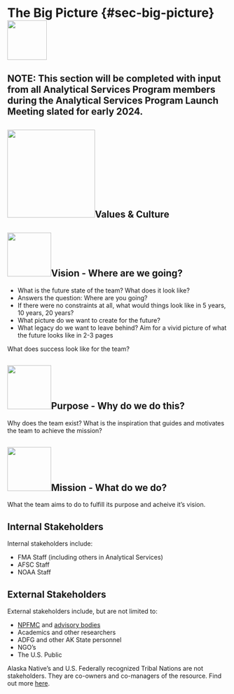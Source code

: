 
# The Big Picture {#sec-big-picture}![](_img/lightbulbicon.jpg){height=90}

## NOTE: This section will be completed with input from all Analytical Services Program members during the Analytical Services Program Launch Meeting slated for early 2024.


## ![](_img/values.jpg){height=200}Values & Culture
<!-- >Team Core Values - Taken from the ADP Charter -->
<!-- Collaboration - conversation, not lecturing -->
<!-- Flexibility - kill your darlings for the greater good if necessary. -->
<!-- Respect - we are all professionals and should be treated as such. -->
<!-- Safety - the group space is safe for productive conflict -->
<!-- Humor - don't take anything too seriously -->
<!-- Kindness - don’t be a jerk -->

<!-- * Share our learning and time with others on the team as well as those beyond our team, knowing that this builds community and ultimately improves both the quality and impact of our science. -->


<!-- MRI - Most Respectful Interpretation - of what someone is saying to you -->


## ![](_img/visionicon.png){height=100}Vision - Where are we going?

* What is the future state of the team? What does it look like?
* Answers the question: Where are you going?
* If there were no constraints at all, what would things look like in 5 years, 10 years, 20 years?
* What picture do we want to create for the future?
* What legacy do we want to leave behind?
Aim for a vivid picture of what the future looks like in 2-3 pages

What does success look like for the team?

## ![](_img/purpose_icon.png){height=100}Purpose - Why do we do this?
Why does the team exist?
What is the inspiration that guides and motivates the team to achieve the mission?

## ![](_img/mission_icon.png){height=100}Mission - What do we do?
What the team aims to do to fulfill its purpose and acheive it's vision.

<!-- JJ EXAMPLE: Our mission is to provide the highest quality best available science for use in managing fisheries and marine resources.  -->

<!-- The FMA Analytical Services Team adheres to NOAA's mission of [Science, Service, and Stewardship](https://www.noaa.gov/our-mission-and-vision). -->

<!-- Science from the FMA A-Team:     -->

<!-- - is rigorous, quantitative, and best available;     -->
<!-- - based on statistics and evidence and;     -->
<!-- - aims for transparency & reproducibility. -->

<!-- Service from the FMA A-Team:     -->

<!-- - is to provide the best-available science for use in decision-making;    -->
<!-- - based on clear, consistent and effective communication and collaboration;     -->
<!-- - aims to share data, knowledge, and information -->

<!-- Stewardship from the FMA A-Team:     -->

<!-- - is to protect living marine resources, commercial fisheries, and the people who work in, on, or with marine ecosystems;     -->
<!-- - based on the diverse skill set and evolving abilities of the people and leveraged technologies and;     -->
<!-- - aims to be rational, ethical, and equitable. -->



## Internal Stakeholders
Internal stakeholders include:

  * FMA Staff (including others in Analytical Services)    
  * AFSC Staff    
  * NOAA Staff

## External Stakeholders
External stakeholders include, but are not limited to:    

* [NPFMC](https://www.npfmc.org/) and [advisory bodies](https://www.npfmc.org/about-the-council/advisory-groups/)    
* Academics and other researchers    
* ADFG and other AK State personnel    
* NGO's    
* The U.S. Public

Alaska Native's and U.S. Federally recognized Tribal Nations are not stakeholders.  They are co-owners and co-managers of the resource. Find out more [here](https://www.noaa.gov/sites/default/files/2023-06/NOAA_Tribal_Consultation_Handbook%202023_FINAL.pdf).
<!-- # Lab culture and philosophy {#culture} -->

<!-- We approach our science with a common denominator of kindness. As part of our core lab culture, we:   -->

<!-- * __Ask for help, and share our learning__ -->
<!-- * __Make ourselves available__ -->
<!-- * __Come prepared and engage__  -->
<!-- * __Celebrate accomplishments (ours & those of others)__ -->
<!-- * __Sustain a positive, safe learning environment__ -->
<!-- * __Have an interdisciplinary (open) mindset__  -->
<!-- * __Are mindful of our own biases__ -->
<!-- * __Plan with intention, and follow through__ -->
<!-- * __Foster inclusivity within our group and greater community__ -->
<!-- * __Promote and sustain healthy work-life integration__ -->
<!-- * __Practice radical candor__ -->
<!-- * __Acknowledge and give credit to other lab member’s work__  -->

<!-- Though we do not expect incoming members to memorize everything, we do expect members to be aware of the group’s values.   -->

<!-- **Ask for help, and share your learning:** We are all learners, and most of our learning is done from each other. It is inefficient to struggle through problems alone. Ask for and give assistance with appropriate cognizance of the value of your time and the time of the person you are asking. You are not the first or last person to encounter a problem. When you identify a problem add an issue to the [lab issues repository](www.github.com/thefaylab/lab-chat), and update it with solutions when it is resolved. Also consider writing a tutorial/blog post for inclusion in our [lab’s shared resources](www.github.com/thefaylab/labhub), and share with the larger community by tweeting, leading and sharing at a lab meeting, or running a workshop (Quantfish woRkshop group, SouthCoast useR group, etc).   -->

<!-- **Make yourself available:** Be responsive to communication, and make time for things that address longer term goals, even when busy. For example, do not skip on things like attending seminars just because you have a big deadline looming (see note below on planning and organization). Note that being available does not mean that you are available 24/7 - this is not expected. Because as a group we value the role of collaboration and interaction in improving our work, it is expected that you be available in the lab/office during normal business hours for some time during the week (see section on attendance expectations).   -->

<!-- **Come prepared and be engaged:** Value your time. Be present during lab and individual meetings, and come to your work ready to do your work. Contribute and participate in planning and lab discussions. When it is your turn to run a meeting, come with an agenda and be prepared with questions. Aim to view meetings as events that contribute to your work and productivity, rather than taking away from them.   -->

<!-- **Celebrate accomplishments (yours & others):** You and your colleagues work hard. Things don’t always go exactly as you plan. Be supportive and proud of yourself and your peers when you accomplish things. We are not competing with each other - someone else’s success does not mean your failure. Share your accomplishments with others!   -->

<!-- **Sustain a positive, safe learning environment:** Everyone learns something for the first time at some time, and people learn in different ways. Expressing that you don’t know something is OK, and we understand that this can make someone feel vulnerable. We strive to maintain a culture that allows for and encourages this vulnerability. Community members should not be disparaged for not knowing things, and in addition, should not be disparaged for knowing things or wanting to learn.   -->

<!-- **Have an interdisciplinary (open) mindset:** We apply our work at the science-policy interface. This means we work on problems that span multiple disciplines. Co-creation of knowledge requires transdisciplinary approaches that can result in solutions that would not be possible with siloing. You will be collaborating with others who have different types of expertise, values, and terminology. Trust the expertise of others and actively seek feedback recognizing the importance of specialization.      -->

<!-- **Be mindful and aware of your own biases:** We all have biases that are inherent and can not be removed, but we can still work on both being less biased, and more aware of bias in ourselves and others. Periodically [check in on your biases](https://medium.com/better-humans/cognitive-bias-cheat-sheet-55a472476b18).   -->

<!-- **Plan with intention, and follow through:** Be organized and adaptable. Things don’t always go as planned and that’s OK. Planning can help you adapt when they don’t (see Come Prepared). Find a program/project management approach that works for you (see “How we work”); being organized can reduce stress immensely and help you progress with your goals.   -->

<!-- **Foster inclusivity within our group and greater community:** Part of our lab culture is that we are good citizens of our community, we take on leadership roles within SMAST and the University, we are supportive of others in our community during their milestones, we actively participate in SMAST events (e.g. the IMS graduate research symposium) and perform outreach. Work with Gavin when crafting your individual mentoring/development plans (see Chapter on Onboarding) to identify what you want to aim your efforts at.   -->

<!-- **Promote and sustain healthy work-life integration:** Our scientific research is not the only important thing in our lives, and publishing research is not the only mechanism by which to provide science and support our communities. We recognize the importance of our other commitments in keeping us healthy (mentally and physically) and bring our whole selves to our efforts. Try not to normalize overwork or being busy as achievement or status.   -->

<!-- **Practice radical candor:** We [care personally while also challenging directly](https://www.radicalcandor.com/). Be honest when communicating, accept critical (but kind) feedback, and give the same to others. View relationships within the group as collaborative rather than evaluative. Don’t take constructive criticism personally.   -->

<!-- **Acknowledge and give credit:** Working as part of a team, we will often (always?) be building on work done by others, receive assistance with work (see “Ask for help”), and using others’ words, code, content. Include acknowledgement and give credit for those contributions, in all forms of communication. We share content and code within the group with this expectation. One easy approach is to include hyperlinks to the work of others or their social media in your work. This also helps to amplify their voice and work as well as yours.   -->

